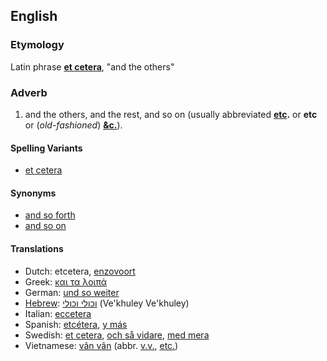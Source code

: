 ==English==
===Etymology===
Latin phrase '''[[et cetera]]''', "and the others"

===Adverb===
#and the others, and the rest, and so on (usually abbreviated '''[[etc]].''' or '''etc''' or (''old-fashioned'') '''[[&c.]]''').

====Spelling Variants====
*[[et cetera]]

====Synonyms====
*[[and so forth]]
*[[and so on]]

====Translations====
*Dutch: etcetera, [[enzovoort]]
*Greek: [[και τα λοιπά]]
*German: [[und so weiter]]
*[[Hebrew]]: [[וכולי וכולי]] (Ve'khuley Ve'khuley)
*Italian: [[eccetera]]
*Spanish: [[etcétera]], [[y más]]
*Swedish: [[et cetera]], [[och så vidare]], [[med mera]]
*Vietnamese: [[vân vân]] (abbr. [[v.v.]], [[etc.]])